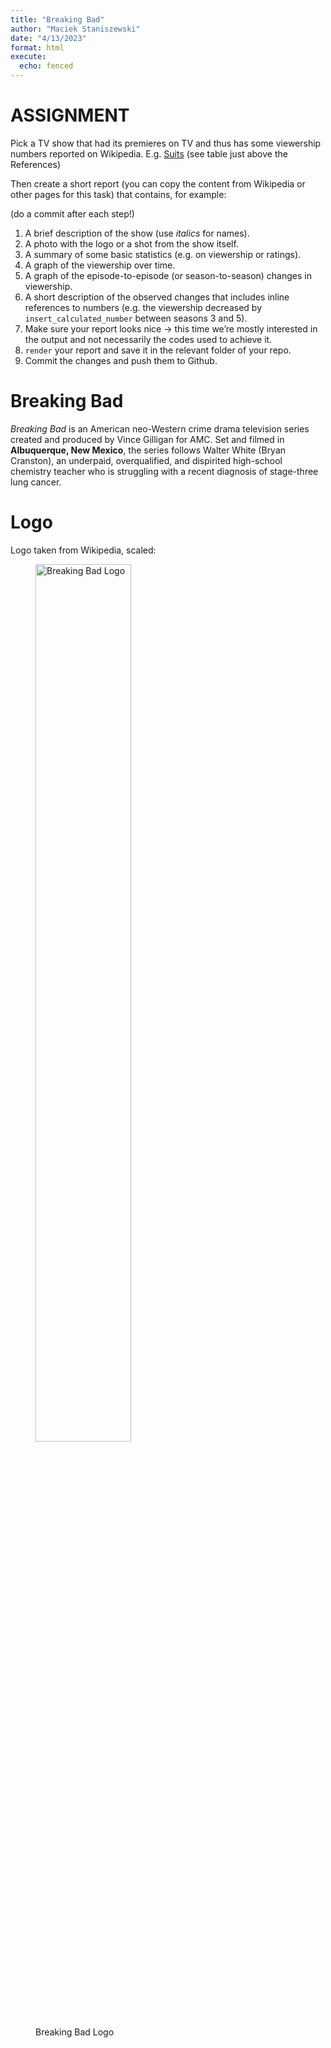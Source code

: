 ```yaml
---
title: "Breaking Bad"
author: "Maciek Staniszewski"
date: "4/13/2023"
format: html
execute:
  echo: fenced
---
```


# ASSIGNMENT

Pick a TV show that had its premieres on TV and thus has some viewership numbers reported on Wikipedia. E.g. [Suits](https://en.wikipedia.org/wiki/List_of_Suits_episodes) (see table just above the References)

Then create a short report (you can copy the content from Wikipedia or other pages for this task) that contains, for example:

(do a commit after each step!)

1.  A brief description of the show (use *italics* for names).
2.  A photo with the logo or a shot from the show itself.
3.  A summary of some basic statistics (e.g. on viewership or ratings).
4.  A graph of the viewership over time.
5.  A graph of the episode-to-episode (or season-to-season) changes in viewership.
6.  A short description of the observed changes that includes inline references to numbers (e.g. the viewership decreased by `insert_calculated_number` between seasons 3 and 5).
7.  Make sure your report looks nice -\> this time we're mostly interested in the output and not necessarily the codes used to achieve it.
8.  `render` your report and save it in the relevant folder of your repo.
9.  Commit the changes and push them to Github.

# Breaking Bad

*Breaking Bad* is an American neo-Western crime drama television series created and produced by Vince Gilligan for AMC. Set and filmed in **Albuquerque, New Mexico**, the series follows Walter White (Bryan Cranston), an underpaid, overqualified, and dispirited high-school chemistry teacher who is struggling with a recent diagnosis of stage-three lung cancer.

# Logo

Logo taken from Wikipedia, scaled:

![Breaking Bad Logo](Breaking_Bad_logo.png){width="60%"}


